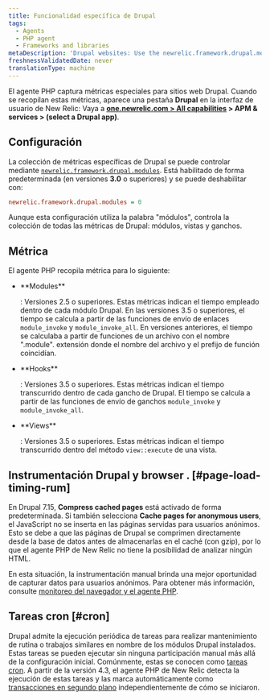```yaml
---
title: Funcionalidad específica de Drupal
tags:
  - Agents
  - PHP agent
  - Frameworks and libraries
metaDescription: 'Drupal websites: Use the newrelic.framework.drupal.modules INI setting to capture special metrics for modules, hooks, views, and browser instrumentation.'
freshnessValidatedDate: never
translationType: machine
---
```


El agente PHP captura métricas especiales para sitios web Drupal. Cuando se recopilan estas métricas, aparece una pestaña <DNT>**Drupal**</DNT> en la interfaz de usuario de New Relic: Vaya a <DNT>**[one.newrelic.com > All capabilities](https://one.newrelic.com/all-capabilities) > APM & services > (select a Drupal app)**</DNT>.

## Configuración

La colección de métricas específicas de Drupal se puede controlar mediante [`newrelic.framework.drupal.modules`](/docs/php/php-agent-phpini-settings#inivar-framework-drupal-modules). Está habilitado de forma predeterminada (en versiones <DNT>**3.0**</DNT> o superiores) y se puede deshabilitar con:

```ini
newrelic.framework.drupal.modules = 0
```

Aunque esta configuración utiliza la palabra "módulos", controla la colección de todas las métricas de Drupal: módulos, vistas y ganchos.

## Métrica

El agente PHP recopila métrica para lo siguiente:

* <DNT>
    **Modules**
  </DNT>

  : Versiones 2.5 o superiores. Estas métricas indican el tiempo empleado dentro de cada módulo Drupal. En las versiones 3.5 o superiores, el tiempo se calcula a partir de las funciones de envío de enlaces `module_invoke` y `module_invoke_all`. En versiones anteriores, el tiempo se calculaba a partir de funciones de un archivo con el nombre ".module". extensión donde el nombre del archivo y el prefijo de función coincidían.

* <DNT>
    **Hooks**
  </DNT>

  : Versiones 3.5 o superiores. Estas métricas indican el tiempo transcurrido dentro de cada gancho de Drupal. El tiempo se calcula a partir de las funciones de envío de ganchos `module_invoke` y `module_invoke_all`.

* <DNT>
    **Views**
  </DNT>

  : Versiones 3.5 o superiores. Estas métricas indican el tiempo transcurrido dentro del método `view::execute` de una vista.

## Instrumentación Drupal y browser . [#page-load-timing-rum]

En Drupal 7.15, <DNT>**Compress cached pages**</DNT> está activado de forma predeterminada. Si también selecciona <DNT>**Cache pages for anonymous users**</DNT>, el JavaScript <InlinePopover type="browser"/>no se inserta en las páginas servidas para usuarios anónimos. Esto se debe a que las páginas de Drupal se comprimen directamente desde la base de datos antes de almacenarlas en el caché (con gzip), por lo que el agente PHP de New Relic no tiene la posibilidad de analizar ningún HTML.

En esta situación, la instrumentación manual brinda una mejor oportunidad de capturar datos para usuarios anónimos. Para obtener más información, consulte [monitoreo del navegador y el agente PHP](/docs/php/page-load-timing-in-php).

## Tareas cron [#cron]

Drupal admite la ejecución periódica de tareas para realizar mantenimiento de rutina o trabajos similares en nombre de los módulos Drupal instalados. Estas tareas se pueden ejecutar sin ninguna participación manual más allá de la configuración inicial. Comúnmente, estas se conocen como [tareas cron](https://drupal.org/cron "El enlace se abre en una ventana nueva."). A partir de la versión 4.3, el agente PHP de New Relic detecta la ejecución de estas tareas y las marca automáticamente como [transacciones en segundo plano](/docs/features/monitoring-background-processes#ui) independientemente de cómo se iniciaron.
